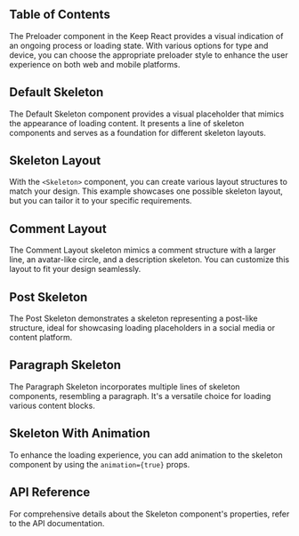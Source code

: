 


## Table of Contents

The Preloader component in the Keep React provides a visual indication of an ongoing process or loading state. With various options for type and device, you can choose the appropriate preloader style to enhance the user experience on both web and mobile platforms.

## Default Skeleton

The Default Skeleton component provides a visual placeholder that mimics the appearance of loading content. It presents a line of skeleton components and serves as a foundation for different skeleton layouts.

<CodePreview github="Skeleton" code={DefaultSkeletonCode}>
  <DefaultSkeleton />
</CodePreview>

## Skeleton Layout

With the `<Skeleton>` component, you can create various layout structures to match your design. This example showcases one possible skeleton layout, but you can tailor it to your specific requirements.

<CodePreview github="Skeleton" code={SkeletonLayoutCode}>
  <SkeletonLayout />
</CodePreview>

## Comment Layout

The Comment Layout skeleton mimics a comment structure with a larger line, an avatar-like circle, and a description skeleton. You can customize this layout to fit your design seamlessly.

<CodePreview github="Skeleton" code={CommentLayoutCode}>
  <CommentLayout />
</CodePreview>

## Post Skeleton

The Post Skeleton demonstrates a skeleton representing a post-like structure, ideal for showcasing loading placeholders in a social media or content platform.

<CodePreview github="Skeleton" code={PostSkeletonCode}>
  <PostSkeleton />
</CodePreview>

## Paragraph Skeleton

The Paragraph Skeleton incorporates multiple lines of skeleton components, resembling a paragraph. It's a versatile choice for loading various content blocks.

<CodePreview github="Skeleton" code={ParagraphSkeletonCode}>
  <ParagraphSkeleton />
</CodePreview>

## Skeleton With Animation

To enhance the loading experience, you can add animation to the skeleton component by using the `animation={true}` props.

<CodePreview github="Skeleton" code={SkeletonWithAnimationCode}>
  <SkeletonWithAnimation />
</CodePreview>

## API Reference

For comprehensive details about the Skeleton component's properties, refer to the API documentation.

<ComponentApi data={SkeletonApiData} />
